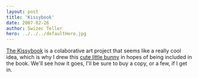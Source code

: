 ```yaml
---
layout: post
title: 'Kissybook'
date: 2007-02-26
author: Swizec Teller
hero: ../../../defaultHero.jpg
---
```

[The Kissybook](http://kissybook.net) is a colaborative art project that seems like a really cool idea, which is why I drew this [cute little bunny](http://www.deviantart.com/deviation/49689143/) in hopes of being included in the book. We'll see how it goes, I'll be sure to buy a copy, or a few, if I get in.